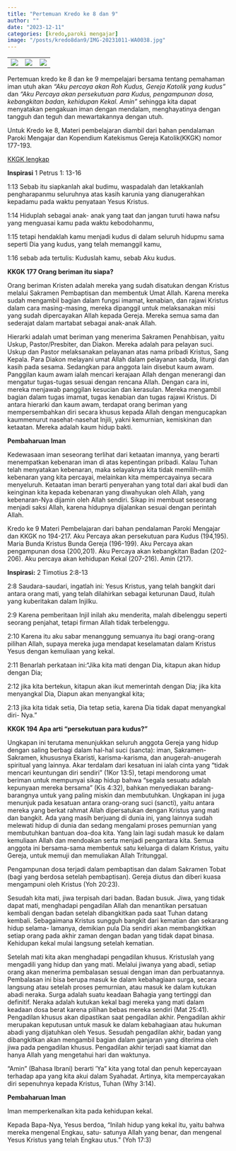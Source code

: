 ```yaml
---
title: "Pertemuan Kredo ke 8 dan 9"
author: ""
date: "2023-12-11"
categories: [kredo,paroki mengajar]
image: "/posts/kredo8dan9/IMG-20231011-WA0038.jpg"
---
```


|                                                |                                                |                                                |
|------------------------|------------------------|------------------------|
| ![](/posts/kredo8dan9/IMG-20231010-WA0063.jpg) | ![](/posts/kredo8dan9/IMG-20231010-WA0051.jpg) | ![](/posts/kredo8dan9/IMG-20231010-WA0059.jpg) |

Pertemuan kredo ke 8 dan ke 9 mempelajari bersama tentang pemahaman iman utuh akan *"Aku percaya akan Roh Kudus, Gereja Katolik yang kudus"* dan *"Aku Percaya akan persekutuan para Kudus, pengampunan dosa, kebangkitan badan, kehidupan Kekal. Amin"* sehingga kita dapat menyatakan pengakuan iman dengan mendalam, menghayatinya dengan tangguh dan teguh dan mewartakannya dengan utuh.

Untuk Kredo ke 8, Materi pembelajaran diambil dari bahan pendalaman Paroki Mengajar dan Kopendium Katekismus Gereja Katolik(KKGK) nomor 177-193.

[KKGK lengkap](/posts/KompendiumKatekismus.pdf)

**Inspirasi** 1 Petrus 1: 13-16

1:13 Sebab itu siapkanlah akal budimu, waspadalah dan letakkanlah pengharapanmu seluruhnya atas kasih karunia yang dianugerahkan kepadamu pada waktu penyataan Yesus Kristus. 

1:14 Hiduplah sebagai anak- anak yang taat dan jangan turuti hawa nafsu yang menguasai kamu pada waktu kebodohanmu, 

1:15 tetapi hendaklah kamu menjadi kudus di dalam seluruh hidupmu sama seperti Dia yang kudus, yang telah memanggil kamu, 

1:16 sebab ada tertulis: Kuduslah kamu, sebab Aku kudus.


**KKGK 177 Orang beriman itu siapa?**

Orang beriman Kristen adalah mereka yang sudah disatukan dengan Kristus melalui Sakramen Pembaptisan dan membentuk Umat Allah. Karena mereka sudah mengambil bagian dalam fungsi imamat, kenabian, dan rajawi Kristus dalam cara masing-masing, mereka dipanggil untuk melaksanakan misi yang sudah dipercayakan Allah kepada Gereja. Mereka semua sama dan sederajat dalam martabat sebagai anak-anak Allah.

Hierarki adalah umat beriman yang menerima Sakramen Penahbisan, yaitu Uskup, Pastor/Presbiter, dan Diakon. Mereka adalah para pelayan suci. Uskup dan Pastor melaksanakan pelayanan atas nama pribadi Kristus, Sang Kepala. Para Diakon melayani umat Allah dalam pelayanan sabda, liturgi dan kasih pada sesama. Sedangkan para anggota lain disebut kaum awam. Panggilan kaum awam ialah mencari kerajaan Allah dengan menerangi dan mengatur tugas-tugas sesuai dengan rencana Allah. Dengan cara ini, mereka menjawab panggilan kesucian dan kerasulan. Mereka mengambil bagian dalam tugas imamat, tugas kenabian dan tugas rajawi Kristus. Di antara hierarki dan kaum awam, terdapat orang beriman yang mempersembahkan diri secara khusus kepada Allah dengan mengucapkan kaummenurut nasehat-nasehat Injili, yakni kemurnian, kemiskinan dan ketaatan. Mereka adalah kaum hidup bakti.


**Pembaharuan Iman**

Kedewasaan iman seseorang terlihat dari ketaatan imannya, yang berarti menempatkan kebenaran iman di atas kepentingan pribadi. Kalau Tuhan telah menyatakan kebenaran, maka selayaknya kita tidak memilih-milih kebenaran yang kita percayai, melainkan kita mempercayainya secara menyeluruh. Ketaatan iman berarti penyerahan yang total dari akal budi dan keinginan kita kepada kebenaran yang diwahyukan oleh Allah, yang kebenaran-Nya dijamin oleh Allah sendiri. Sikap ini membuat seseorang menjadi saksi Allah, karena hidupnya dijalankan sesuai dengan perintah Allah.

Kredo ke 9 Materi Pembelajaran dari bahan pendalaman Paroki Mengajar dan KKGK no 194-217. Aku Percaya akan persekutuan para Kudus (194,195). Maria Bunda Kristus Bunda Gereja (196-199). Aku Percaya akan pengampunan dosa (200,201). Aku Percaya akan kebangkitan Badan (202-206). Aku percaya akan kehidupan Kekal (207-216). Amin (217).

**Inspirasi:** 2 Timotius 2:8-13

2:8 Saudara-saudari, ingatlah ini: Yesus Kristus, yang telah bangkit dari antara orang mati, yang telah dilahirkan sebagai keturunan Daud, itulah yang kuberitakan dalam Injilku. 

2:9 Karena pemberitaan Injil inilah aku menderita, malah dibelenggu seperti seorang penjahat, tetapi firman Allah tidak terbelenggu. 

2:10 Karena itu aku sabar menanggung semuanya itu bagi orang-orang pilihan Allah, supaya mereka juga mendapat keselamatan dalam Kristus Yesus dengan kemuliaan yang kekal. 

2:11 Benarlah perkataan ini:"Jika kita mati dengan Dia, kitapun akan hidup dengan Dia; 

2:12 jika kita bertekun, kitapun akan ikut memerintah dengan Dia; jika kita menyangkal Dia, Diapun akan menyangkal kita; 

2:13 jika kita tidak setia, Dia tetap setia, karena Dia tidak dapat menyangkal diri- Nya."


**KKGK 194 Apa arti "persekutuan para kudus?"**

Ungkapan ini terutama menunjukkan seluruh anggota Gereja yang hidup dengan saling berbagi dalam hal-hal suci (sancta): iman, Sakramen-Sakramen, khususnya Ekaristi, karisma-karisma, dan anugerah-anugerah spiritual yang lainnya. Akar terdalam dari kesatuan ini ialah cinta yang "tidak mencari keuntungan diri sendiri" (1Kor 13:5), tetapi mendorong umat beriman untuk mempunyai sikap hidup bahwa "segala sesuatu adalah kepunyaan mereka bersama" (Kis 4:32), bahkan menyediakan barang-barangnya untuk yang paling miskin dan membutuhkan. Ungkapan ini juga menunjuk pada kesatuan antara orang-orang suci (sancti), yaitu antara mereka yang berkat rahmat Allah dipersatukan dengan Kristus yang mati dan bangkit. Ada yang masih berjuang di dunia ini, yang lainnya sudah melewati hidup di dunia dan sedang mengalami proses pemurnian yang membutuhkan bantuan doa-doa kita. Yang lain lagi sudah masuk ke dalam kemuliaan Allah dan mendoakan serta menjadi pengantara kita. Semua anggota ini bersama-sama membentuk satu keluarga di dalam Kristus, yaitu Gereja, untuk memuji dan memuliakan Allah Tritunggal.

Pengampunan dosa terjadi dalam pembaptisan dan dalam Sakramen Tobat (bagi yang berdosa setelah pembaptisan). Gereja diutus dan diberi kuasa mengampuni oleh Kristus (Yoh 20:23).

Sesudah kita mati, jiwa terpisah dari badan. Badan busuk. Jiwa, yang tidak dapat mati, menghadapi pengadilan Allah dan menantikan persatuan kembali dengan badan setelah dibangkitkan pada saat Tuhan datang kembali. Sebagaimana Kristus sungguh bangkit dari kematian dan sekarang hidup selama- lamanya, demikian pula Dia sendiri akan membangkitkan setiap orang pada akhir zaman dengan badan yang tidak dapat binasa. Kehidupan kekal mulai langsung setelah kematian.

Setelah mati kita akan menghadapi pengadilan khusus. Kristuslah yang mengadili yang hidup dan yang mati. Melalui jiwanya yang abadi, setiap orang akan menerima pembalasan sesuai dengan iman dan perbuatannya. Pembalasan ini bisa berupa masuk ke dalam kebahagiaan surga, secara langsung atau setelah proses pemurnian, atau masuk ke dalam kutukan abadi neraka. Surga adalah suatu keadaan Bahagia yang tertinggi dan definitif. Neraka adalah kutukan kekal bagi mereka yang mati dalam keadaan dosa berat karena pilihan bebas mereka sendiri (Mat 25:41). Pengadilan khusus akan dipastikan saat pengadilan akhir. Pengadilan akhir merupakan keputusan untuk masuk ke dalam kebahagiaan atau hukuman abadi yang dijatuhkan oleh Yesus. Sesudah pengadilan akhir, badan yang dibangkitkan akan mengambil bagian dalam ganjaran yang diterima oleh jiwa pada pengadilan khusus. Pengadilan akhir terjadi saat kiamat dan hanya Allah yang mengetahui hari dan waktunya.

"Amin" (Bahasa Ibrani) berarti 'Ya" kita yang total dan penuh kepercayaan terhadap apa yang kita akui dalam Syahadat. Artinya, kita mempercayakan diri sepenuhnya kepada Kristus, Tuhan (Why 3:14).

**Pembaharuan Iman**

Iman memperkenalkan kita pada kehidupan kekal.

Kepada Bapa-Nya, Yesus berdoa, "Inilah hidup yang kekal itu, yaitu bahwa mereka mengenal Engkau, satu- satunya Allah yang benar, dan mengenal Yesus Kristus yang telah Engkau utus." (Yoh 17:3)
